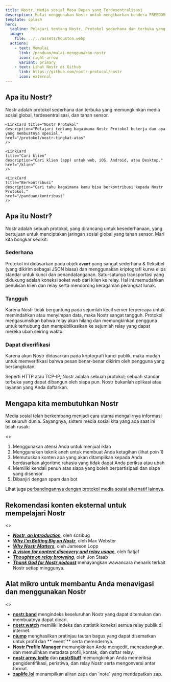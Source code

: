 ```yaml
---
title: Nostr, Media sosial Masa Depan yang Terdesentralisasi
description: Mulai menggunakan Nostr untuk mengibarkan bendera FREEDOM OF SPEECH!
template: splash
hero:
  tagline: Pelajari tentang Nostr, Protokol sederhana dan terbuka yang memungkinkan jaringan sosial global yang benar-benar tahan sensor.
  image:
    file: ../../assets/houston.webp
  actions:
    - text: Memulai
      link: /panduan/mulai-menggunakan-nostr
      icon: right-arrow
      variant: primary
    - text: Lihat Nostr di Github
      link: https://github.com/nostr-protocol/nostr
      icon: external
---
```



## Apa itu Nostr?

Nostr adalah protokol sederhana dan terbuka yang memungkinkan media sosial global, terdesentralisasi, dan tahan sensor.


<CardGrid stagger>
	<LinkCard
	title="Memulai"
	description="Buat akun dan bergabung dengan ribuan orang lainnya di Nostr."
	href="/panduan/mulai-menggunakan-nostr"
	/>

	<LinkCard title="Nostr Protokol"
	description="Pelajari tentang bagaimana Nostr Protokol bekerja dan apa yang membuatnya spesial."
	href="/protokol/nostr-tingkat-atas"
	/>

	<LinkCard
	title="Cari klien"
	description="Cari klien (app) untuk web, iOS, Android, atau Desktop."
	href="/klien"
	/>
	
	<LinkCard
	title="Berkontribusi"
	description="Cari tahu bagaimana kamu bisa berkontribusi kepada Nostr Protokol."
	href="/panduan/kontribusi"
	/>
</CardGrid>

## Apa itu Nostr?

<YouTube
  class="rounded-2xl"
  id="techno"
  title="What is Nostr?"
  videoId="5W-jtbbh3eA"
/>

Nostr adalah sebuah protokol, yang dirancang untuk kesederhanaan, yang bertujuan untuk menciptakan jaringan sosial global yang tahan sensor. Mari kita bongkar sedikit:

### Sederhana

Protokol ini didasarkan pada objek **`event`** yang sangat sederhana & fleksibel (yang dikirim sebagai JSON biasa) dan menggunakan kriptografi kurva elips standar untuk kunci dan penandatanganan. Satu-satunya transportasi yang didukung adalah koneksi soket web dari klien ke relay. Hal ini memudahkan penulisan klien dan relay serta mendorong keragaman perangkat lunak.

### Tangguh

Karena Nostr tidak bergantung pada sejumlah kecil server terpercaya untuk memindahkan atau menyimpan data, maka Nostr sangat tangguh. Protokol mengasumsikan bahwa relay akan hilang dan memungkinkan pengguna untuk terhubung dan mempublikasikan ke sejumlah relay yang dapat mereka ubah seiring waktu.

### Dapat diverifikasi

Karena akun Nostr didasarkan pada kriptografi kunci publik, maka mudah untuk memverifikasi bahwa pesan benar-benar dikirim oleh pengguna yang bersangkutan.

Seperti HTTP atau TCP-IP, Nostr adalah sebuah protokol; sebuah standar terbuka yang dapat dibangun oleh siapa pun. Nostr bukanlah aplikasi atau layanan yang Anda daftarkan.

## Mengapa kita membutuhkan Nostr

Media sosial telah berkembang menjadi cara utama mengalirnya informasi ke seluruh dunia. Sayangnya, sistem media sosial kita yang ada saat ini telah rusak:

<>
  <ol>
    <li>Menggunakan atensi Anda untuk menjual iklan</li>
	<li>Menggunakan teknik aneh untuk membuat Anda ketagihan (lihat poin 1)</li>
	<li>Memutuskan konten apa yang akan ditampilkan kepada Anda berdasarkan algoritme rahasia yang tidak dapat Anda periksa atau ubah</li>
	<li>Memiliki kendali penuh atas siapa yang boleh berpartisipasi dan siapa yang disensor</li>
	<li>Dibanjiri dengan spam dan bot</li>
  </ol>
</>

Lihat juga [perbandingannya dengan protokol media sosial alternatif lainnya](/perbandingan).

## Rekomendasi konten eksternal untuk mempelajari Nostr

<>
  <ul>
    <li><a href="https://wiki.wellorder.net/post/nostr-intro/" title="Nostr, an Introduction" target="_blank" rel="nofollow noopener"><strong><i>Nostr, an Introduction</i></strong></a>, oleh scsibug</li>
	<li><a href="https://hivemind.vc/nostr/" title="Why I’m Betting Big on Nostr" target="_blank" rel="nofollow noopener"><strong><i>Why I’m Betting Big on Nostr</i></strong></a>, oleh Max Webster</li>
	<li><a href="https://blog.lopp.net/why-nostr-matters/" title="Why Nostr Matters" target="_blank" rel="nofollow noopener"><strong><i>Why Nostr Matters</i></strong></a>, oleh Jameson Lopp</li>
	<li><a href="https://fiatjaf.com/3f106d31.html" title="A vision for content discovery and relay usage" target="_blank" rel="nofollow noopener"><strong><i>A vision for content discovery and relay usage</i></strong></a>, oleh fiatjaf</li>
	<li><a href="https://blog.coracle.social/posts/2f375ecdcefa65f5d7d9ae5b74f3d276a6e2b2c9a4aafad50c48cc6be66407b2" title="Thoughts on relay browsing" target="_blank" rel="nofollow noopener"><strong><i>Thoughts on relay browsing</i></strong></a>, oleh Jon Staab</li>
	<li><a href="https://tgfb.com/podcasts/thank-god-for-nostr/" title="Thank God for Nostr podcast" target="_blank" rel="nofollow noopener"><strong><i>Thank God for Nostr podcast</i></strong></a> menayangkan wawancara menarik terkait Nostr setiap minggunya.</li>
  </ul>
</>

## Alat mikro untuk membantu Anda menavigasi dan menggunakan Nostr

<>
  <ul>
    <li><a href="https://nostr.band/" title="Nostr Band" target="_blank" rel="nofollow noopener"><strong>nostr.band</strong></a> mengindeks keseluruhan Nostr yang dapat ditemukan dan membuatnya dapat dicari.</li>
	<li><a href="https://nostr.watch/" title="Nostr Watch" target="_blank" rel="nofollow noopener"><strong>nostr.watch</strong></a> memiliki indeks dan statistik koneksi semua relay publik di internet.</li>
	<li><a href="https://njump.me/" title="Njump" target="_blank" rel="nofollow noopener"><strong>njump</strong></a> menghasilkan pratinjau tautan bagus yang dapat disematkan untuk profil dan **`event`** serta merendernya.</li>
	<li><a href="https://metadata.nostr.com/" title="Nostr Profile Manager" target="_blank" rel="nofollow noopener"><strong>Nostr Profile Manager</strong></a> memungkinkan Anda mengedit, mencadangkan, dan memulihkan metadata profil, kontak, dan daftar relay.</li>
	<li><a href="https://nak.nostr.com/" title="nostr army knife" target="_blank" rel="nofollow noopener"><strong>nostr army knife</strong></a> dan <a href="https://nostrstuff.com/" title="nostrStuff" target="_blank" rel="nofollow noopener"><strong>nostrStuff</strong></a> memungkinkan Anda memeriksa pengidentifikasi, peristiwa, dan relay Nostr serta mengonversi antar format.</li>
	<li><a href="https://zaplife.lol/" title="zaplife.lol" target="_blank" rel="nofollow noopener"><strong>zaplife.lol</strong></a> menampilkan aliran zaps dan `note` yang mendapatkan zap.</li>
  </ul>
</>

<LinkCard
  title="Mulai menggunakan Nostr"
  description="Sebuah panduan langkah-langkah untuk memulai dengan Nostr."
  href="/panduan/mulai-menggunakan-nostr"
/>